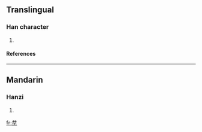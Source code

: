 ==Translingual==
===Han character===
{{Han char|rn=32|rad=土|as=04|sn=7|four=|canj=廿廿土 (TTG)}}
# {{defn|Han|sort=土04}}
====References====
{{Han ref|kx=0226.050|dkj=04937|dj=0461.040|hdz=10421.060|uh=5753|ud=22355}}
----
==Mandarin==
===Hanzi===
{{cmn-hanzi|pin=[[xíng]] ([[xing2]])|wg=hsing<sup>2</sup>}}
# {{defn|Mandarin}}

[[fr:坓]]